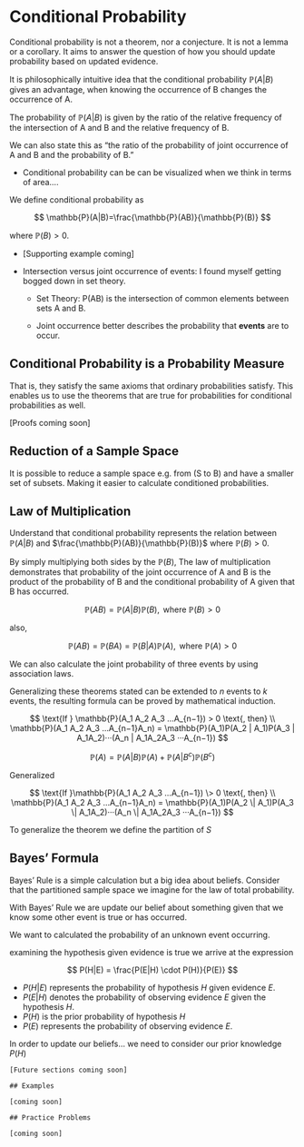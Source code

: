 # Conditional Probability

Conditional probability is not a theorem, nor a conjecture. It is not a lemma or a corollary. It aims to answer the question of how you should update probability based on updated evidence.

It is philosophically intuitive idea that the conditional probability $\mathbb{P}(A|B)$ gives an advantage, when knowing the occurrence of B changes the occurrence of A.

The probability of $\mathbb{P}(A|B)$ is given by the ratio of the relative frequency of the intersection of A and B and the relative frequency of B.

We can also state this as "the ratio of the probability of joint occurrence of A and B and the probability of B."

-   Conditional probability can be can be visualized when we think in terms of area....

We define conditional probability as

$$
\mathbb{P}(A|B)=\frac{\mathbb{P}(AB)}{\mathbb{P}(B)}
$$

where $\mathbb{P}(B)>0$.

-   [Supporting example coming]

-   Intersection versus joint occurrence of events: I found myself getting bogged down in set theory.

    -   Set Theory: P(AB) is the intersection of common elements between sets A and B.

    -   Joint occurrence better describes the probability that **events** are to occur.

## Conditional Probability is a Probability Measure

That is, they satisfy the same axioms that ordinary probabilities satisfy. This enables us to use the theorems that are true for probabilities for conditional probabilities as well.

[Proofs coming soon]

## Reduction of a Sample Space

It is possible to reduce a sample space e.g. from (S to B) and have a smaller set of subsets. Making it easier to calculate conditioned probabilities.

## Law of Multiplication

Understand that conditional probability represents the relation between $\mathbb{P}(A|B)$ and $\frac{\mathbb{P}(AB)}{\mathbb{P}(B)}$ where $\mathbb{P}(B) > 0$.

By simply multiplying both sides by the $\mathbb{P}(B)$, The law of multiplication demonstrates that probability of the joint occurrence of A and B is the product of the probability of B and the conditional probability of A given that B has occurred.

$$
\mathbb{P}(AB)=\mathbb{P}(A|B)\mathbb{P}(B), \text{ where } \mathbb{P}(B)>0
$$

also,

$$
\mathbb{P}(AB)=\mathbb{P}(BA)=\mathbb{P}(B|A)\mathbb{P}(A), \text{ where } \mathbb{P}(A) > 0
$$

We can also calculate the joint probability of three events by using association laws.

Generalizing these theorems stated can be extended to $n$ events to $k$ events, the resulting formula can be proved by mathematical induction.

$$
\text{If }
\mathbb{P}(A_1 A_2 A_3 …A_{n−1}) > 0 \text{,  then} 
\\ \mathbb{P}(A_1 A_2 A_3 …A_{n−1}A_n) = \mathbb{P}(A_1)P(A_2 | A_1)P(A_3 | A_1A_2)···(A_n | A_1A_2A_3 ···A_{n−1})
$$

$$
\mathbb{P}(A) = \mathbb{P}(A|B)\mathbb{P}(A) + \mathbb{P}(A|B^c)\mathbb{P}(B^c)
$$

Generalized

$$
\text{If }\mathbb{P}(A_1 A_2 A_3 …A_{n−1}) \> 0 \text{,  then} 
\\ 
\mathbb{P}(A_1 A_2 A_3 …A_{n−1}A_n) = \mathbb{P}(A_1)P(A_2 \| A_1)P(A_3 \| A_1A_2)···(A_n \| A_1A_2A_3 ···A_{n−1})
$$

To generalize the theorem we define the partition of $S$

## Bayes' Formula

Bayes' Rule is a simple calculation but a big idea about beliefs. Consider that the partitioned sample space we imagine for the law of total probability.

With Bayes' Rule we are update our belief about something given that we know some other event is true or has occurred.

We want to calculated the probability of an unknown event occurring.

examining the hypothesis given evidence is true we arrive at the expression

$$ 
P(H|E) = \frac{P(E|H) \cdot P(H)}{P(E)} 
$$

-   $P(H|E)$ represents the probability of hypothesis $H$ given evidence $E$.
-   $P(E|H)$ denotes the probability of observing evidence $E$ given the hypothesis $H$.
-   $P(H)$ is the prior probability of hypothesis $H$
-   $P(E)$ represents the probability of observing evidence $E$.

In order to update our beliefs... we need to consider our prior knowledge $P(H)$

    [Future sections coming soon]

    ## Examples

    [coming soon]

    ## Practice Problems

    [coming soon]
